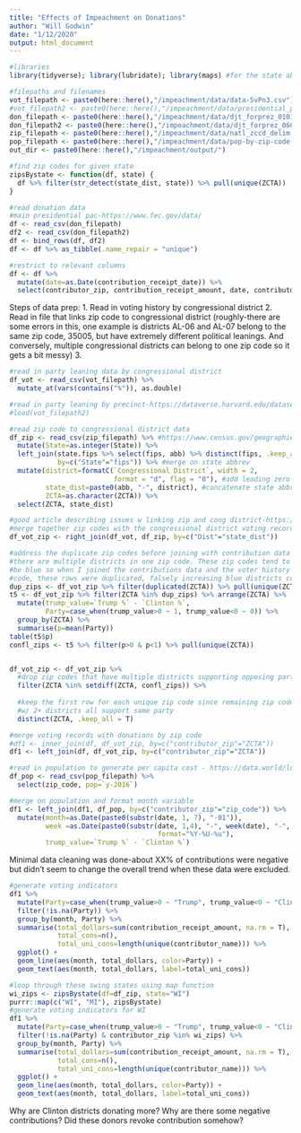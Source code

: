 ```yaml
---
title: "Effects of Impeachment on Donations"
author: "Will Godwin"
date: "1/12/2020"
output: html_document
---
```


```r
#libraries
library(tidyverse); library(lubridate); library(maps) #for the state abbrevs

#filepaths and filenames
vot_filepath <- paste0(here::here(),"/impeachment/data/data-5vPn3.csv")
#vot_filepath2 <- paste0(here::here(),"/impeachment/data/presidential_precincts_2016.rda")
don_filepath <- paste0(here::here(),"/impeachment/data/djt_forprez_0101_0531.csv")
don_filepath2 <- paste0(here::here(),"/impeachment/data/djt_forprez_0601_1231.csv")
zip_filepath <- paste0(here::here(),"/impeachment/data/natl_zccd_delim.csv")
pop_filepath <- paste0(here::here(),"/impeachment/data/pop-by-zip-code.csv")
out_dir <- paste0(here::here(),"/impeachment/output/")

#find zip codes for given state
zipsBystate <- function(df, state) {
  df %>% filter(str_detect(state_dist, state)) %>% pull(unique(ZCTA))
}
```

```r
#read donation data
#main presidential pac-https://www.fec.gov/data/
df <- read_csv(don_filepath)
df2 <- read_csv(don_filepath2)
df <- bind_rows(df, df2)
df <- df %>% as_tibble(.name_repair = "unique")

#restrict to relevant columns
df <- df %>% 
  mutate(date=as.Date(contribution_receipt_date)) %>%
  select(contributor_zip, contribution_receipt_amount, date, contributor_name)
```

Steps of data prep:
1. Read in voting history by congressional district
2. Read in file that links zip code to congressional district (roughly-there are some errors in this, one example is districts AL-06 and AL-07 belong to the same zip code, 35005, but have extremely different political leanings. And conversely, multiple congressional districts can belong to one zip code so it gets a bit messy)
3.
```r
#read in party leaning data by congressional district
df_vot <- read_csv(vot_filepath) %>%
  mutate_at(vars(contains("%")), as.double)

#read in party leaning by precinct-https://dataverse.harvard.edu/dataset.xhtml?persistentId=doi:10.7910/DVN/LYWX3D
#load(vot_filepath2)

#read zip code to congressional district data
df_zip <- read_csv(zip_filepath) %>% #https://www.census.gov/geographies/reference-files/2010/geo/relationship-files.html
  mutate(State=as.integer(State)) %>%
  left_join(state.fips %>% select(fips, abb) %>% distinct(fips, .keep_all = T), #must drop non-unique rows
            by=c("State"="fips")) %>% #merge on state abbrev
  mutate(district=formatC(`Congressional District`, width = 2, 
                          format = "d", flag = "0"), #add leading zero to district variable
         state_dist=paste0(abb, "-", district), #concatenate state abbrev and district
         ZCTA=as.character(ZCTA)) %>%
  select(ZCTA, state_dist)

#good article describing issues w linking zip and cong district-https://www.azavea.com/blog/2017/07/26/accuracy-zip-district-matching/
#merge together zip codes with the congressional district voting record
df_vot_zip <- right_join(df_vot, df_zip, by=c("Dist"="state_dist"))
```


```r
#address the duplicate zip codes before joining with contribution data
#there are multiple districts in one zip code. These zip codes tend to 
#be blue so when I joined the contributions data and the voter history on zip
#code, these rows were duplicated, falsely increasing blue districts contributions.
dup_zips <- df_vot_zip %>% filter(duplicated(ZCTA)) %>% pull(unique(ZCTA))
t5 <- df_vot_zip %>% filter(ZCTA %in% dup_zips) %>% arrange(ZCTA) %>% 
  mutate(trump_value=`Trump %` - `Clinton %`,
         Party=case_when(trump_value>0 ~ 1, trump_value<0 ~ 0)) %>%
  group_by(ZCTA) %>%
  summarise(p=mean(Party))
table(t5$p)
confl_zips <- t5 %>% filter(p>0 & p<1) %>% pull(unique(ZCTA))


df_vot_zip <- df_vot_zip %>%
  #drop zip codes that have multiple districts supporting opposing parties
  filter(ZCTA %in% setdiff(ZCTA, confl_zips)) %>%
  
  #keep the first row for each unique zip code since remaining zip codes 
  #w/ 2+ districts all support same party
  distinct(ZCTA, .keep_all = T)
```


```r
#merge voting records with donations by zip code
#df1 <- inner_join(df, df_vot_zip, by=c("contributor_zip"="ZCTA"))
df1 <- left_join(df, df_vot_zip, by=c("contributor_zip"="ZCTA"))
```

```r
#read in population to generate per capita cost - https://data.world/lukewhyte/us-population-by-zip-code-2010-2016
df_pop <- read_csv(pop_filepath) %>%
  select(zip_code, pop=`y-2016`)

#merge on population and format month variable
df1 <- left_join(df1, df_pop, by=c("contributor_zip"="zip_code")) %>%
  mutate(month=as.Date(paste0(substr(date, 1, 7), "-01")),
         week =as.Date(paste0(substr(date, 1,4), "-", week(date), "-", 1),
                                     format="%Y-%U-%u"),
         trump_value=`Trump %` - `Clinton %`)
```

Minimal data cleaning was done-about XX% of contributions were negative but didn't seem to change the overall trend when these data were excluded.
```r
#generate voting indicators
df1 %>%
  mutate(Party=case_when(trump_value>0 ~ "Trump", trump_value<0 ~ "Clinton")) %>%
  filter(!is.na(Party)) %>%
  group_by(month, Party) %>%
  summarise(total_dollars=sum(contribution_receipt_amount, na.rm = T),
            total_cons=n(),
            total_uni_cons=length(unique(contributor_name))) %>%
  ggplot() +
  geom_line(aes(month, total_dollars, color=Party)) +
  geom_text(aes(month, total_dollars, label=total_uni_cons))
```
```r
#loop through these swing states using map function
wi_zips <- zipsBystate(df=df_zip, state="WI")
purrr::map(c("WI", "MI"), zipsBystate)
#generate voting indicators for WI
df1 %>%
  mutate(Party=case_when(trump_value>0 ~ "Trump", trump_value<0 ~ "Clinton")) %>%
  filter(!is.na(Party) & contributor_zip %in% wi_zips) %>%
  group_by(month, Party) %>%
  summarise(total_dollars=sum(contribution_receipt_amount, na.rm = T),
            total_cons=n(),
            total_uni_cons=length(unique(contributor_name))) %>%
  ggplot() +
  geom_line(aes(month, total_dollars, color=Party)) +
  geom_text(aes(month, total_dollars, label=total_uni_cons))
```

Why are Clinton districts donating more?
Why are there some negative contributions? Did these donors revoke contribution somehow?